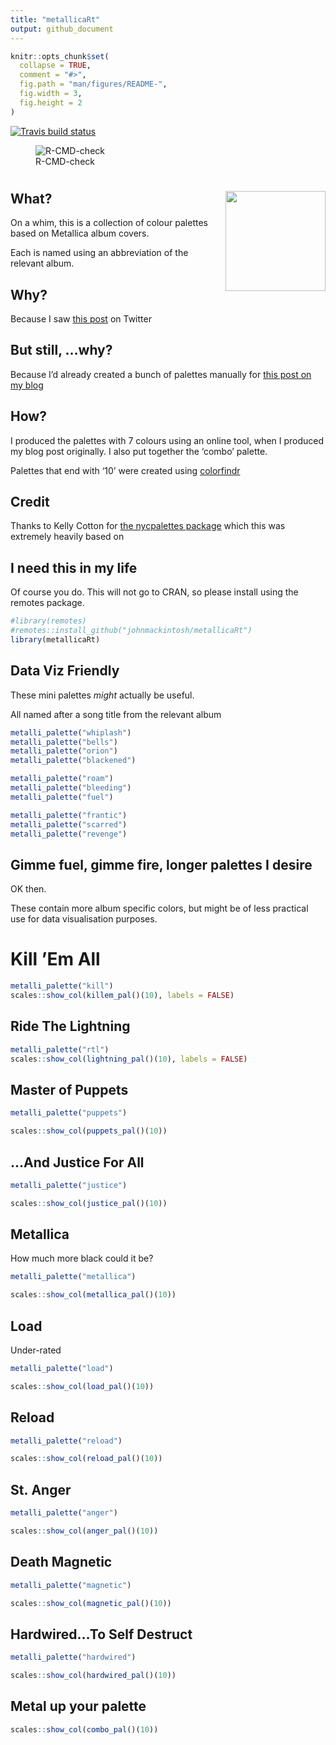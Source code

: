 ```yaml
---
title: "metallicaRt"
output: github_document
---
```


```r
knitr::opts_chunk$set(
  collapse = TRUE,
  comment = "#>",
  fig.path = "man/figures/README-",
  fig.width = 3,
  fig.height = 2
)
```

<!-- badges: start -->
  [![Travis build status](https://travis-ci.com/johnmackintosh/metallicaRt.svg?branch=master)](https://travis-ci.com/johnmackintosh/metallicaRt)
 
![R-CMD-check](https://github.com/johnmackintosh/metallicaRt/workflows/R-CMD-check/badge.svg)  
  
  <!-- badges: end -->

# <img src="man/figures/metallicart.jpg" width="160px" align="right"/> 


## What?

On a whim, this is a collection of colour palettes based on Metallica album covers.

Each is named using an abbreviation of the relevant album.

## Why?

Because I saw [this post](https://github.com/annahensch/R-tutorials/blob/master/ggplot-on-fire.md) on Twitter


## But still, ...why?

Because I'd already created a bunch of palettes manually for [this post on my blog](https://johnmackintosh.net/blog/2018-01-29-hardwired-for-tidy-text/)


## How?

I produced the palettes with 7 colours using an online tool, when I produced
my blog post originally. I also put together the 'combo' palette.

Palettes that end with '10' were created using [colorfindr](https://CRAN.R-project.org/package=colorfindr)


## Credit

Thanks to Kelly Cotton for [the nycpalettes package](https://github.com/kellycotton/nycpalettes) which this was extremely heavily based on


## I need this in my life

Of course you do. 
This will not go to CRAN, so please install using the remotes package.

```r
#library(remotes)
#remotes::install_github("johnmackintosh/metallicaRt")
library(metallicaRt)
```


## Data Viz Friendly

These mini palettes _might_ actually be useful. 

All named after a song title from the relevant album


```r
metalli_palette("whiplash")
metalli_palette("bells")
metalli_palette("orion")
metalli_palette("blackened")
```



```r
metalli_palette("roam")
metalli_palette("bleeding")
metalli_palette("fuel")
```



```r
metalli_palette("frantic")
metalli_palette("scarred")
metalli_palette("revenge")
```



## Gimme fuel, gimme fire, longer palettes I desire


OK then.   

These contain more album specific colors, but might be of less practical use 
for data visualisation purposes. 



# Kill 'Em All
```r
metalli_palette("kill")
scales::show_col(killem_pal()(10), labels = FALSE)
```


## Ride  The Lightning

```r
metalli_palette("rtl")
scales::show_col(lightning_pal()(10), labels = FALSE)
```


## Master of Puppets

```r
metalli_palette("puppets")
```

```r
scales::show_col(puppets_pal()(10))
```


## ...And Justice For All

```r
metalli_palette("justice")
```


```r
scales::show_col(justice_pal()(10))
```

## Metallica

How much more black could it be?

```r
metalli_palette("metallica")
```


```r
scales::show_col(metallica_pal()(10))
```


## Load
Under-rated

```r
metalli_palette("load")
```


```r
scales::show_col(load_pal()(10))
```



## Reload

```r
metalli_palette("reload")
```


```r
scales::show_col(reload_pal()(10))
```


## St. Anger

```r
metalli_palette("anger")
```


```r
scales::show_col(anger_pal()(10))
```


## Death Magnetic


```r
metalli_palette("magnetic")
```


```r
scales::show_col(magnetic_pal()(10))
```



## Hardwired...To Self Destruct

```r
metalli_palette("hardwired")
```


```r
scales::show_col(hardwired_pal()(10))
```

## Metal up your palette

```r
scales::show_col(combo_pal()(10))
```

